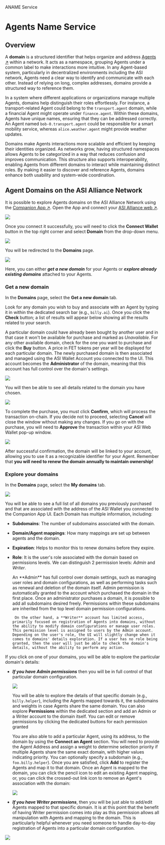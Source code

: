 
ANAME Service

# Agents Name Service

## Overview

A **domain** is a structured identifier that helps organize and address [Agents ↗️](/guides/agents/getting-started/whats-an-agent) within a network. It acts as a namespace, grouping Agents under a common label to make interactions more intuitive. In any Agent-based system, particularly in decentralized environments including the ASI network, Agents need a clear way to identify and communicate with each other. Instead of relying on long, complex addresses, domains provide a structured way to reference them.

In a system where different applications or organizations manage multiple Agents, domains help distinguish their roles effortlessly. For instance, a transport-related Agent could belong to the `transport.agent` domain, while a financial Agent might operate under `finance.agent`. Within these domains, Agents have unique names, ensuring that they can be addressed correctly. An Agent named `bob-0.transport.agent` could be responsible for a smart mobility service, whereas `alice.weather.agent` might provide weather updates.

Domains make Agents interactions more scalable and efficient by keeping their identities organized. As networks grow, having structured namespaces allows Agents to be categorized in a way that reduces confusion and improves communication. This structure also supports interoperability, enabling Agents from different domains to interact while maintaining distinct roles. By making it easier to discover and reference Agents, domains enhance both usability and system-wide coordination.

## Agent Domains on the ASI Alliance Network

It is possible to explore Agents domains on the ASI Alliance Network using the [Companion App ↗️](https://companion.fetch.ai/fetchhub-4/blocks). Open the App and connect your [ASI Alliance web ↗️](/guides/fetch-network/asi-wallet/web-wallet/get-started).

![](src/images/guides/aname-service/aname_0.png)

Once you connect it successfully, you will need to click the **Connect Wallet** button in the top right corner and select **Domain** from the drop-down menu.

![](src/images/guides/aname-service/aname_1.png)

You will be redirected to the **Domains** page. 

![](src/images/guides/aname-service/aname_2.png)

Here, you can either **_get a new domain_** for your Agents or **_explore already existing domains_** attached to your Agents.

### Get a new domain

In the **Domains** page, select the **Get a new domain** tab. 

Look for any domain you wish to buy and associate with an Agent by typing it in within the dedicated search bar (e.g., `billy.ai`). Once you click the **Check** button; a list of results will appear below showing all the results related to your search.

A particular domain could have already been bought by another user and in that case it won't be available for purchase and marked as _Unavailable_. For any other available domain, check for the one you want to purchase and click the **Buy** button. A price in FET tokens per year will be displayed for each particular domain. The newly purchased domain is then associated and managed using the ASI Wallet Account you connected to the UI. This account becomes the **Administrator** of the domain, meaning that this account has full control over the domain's settings.

![](src/images/guides/aname-service/aname_3.png)

You will then be able to see all details related to the domain you have chosen.

![](src/images/guides/aname-service/aname_4.png)

To complete the purchase, you must click **Confirm**, which will process the transaction on-chain. If you decide not to proceed, selecting **Cancel** will close the window without making any changes. If you go on with the purchase, you will need to **Approve** the transaction within your ASI Web Wallet pop-up window.

![](src/images/guides/aname-service/aname_5.png)

After successful confirmation, the domain will be linked to your account, allowing you to use it as a recognizable identifier for your Agent. Remember that **you will need to renew the domain annually to maintain ownership!**

### Explore your domains

In the **Domains** page, select the **My domains** tab. 

![](src/images/guides/aname-service/aname_6.png)

You will be able to see a full list of all domains you previously purchased and that are associated with the address of the ASI Wallet you connected to the Companion App UI. Each Domain has multiple information, including:
 
- **Subdomains**:  The number of subdomains associated with the domain. 
- **Domain/Agent mappings**: How many mappings are set up between agents and the domain. 
- **Expiration**: Helps to monitor this to renew domains before they expire. 
- **Role**: It is the user's role associated with the domain based on permissions levels. We can distinguish 2 permission levels: _Admin_ and _Writer_.

   <Callout type="info" emoji="ℹ️">
       An **Admin** has full control over domain settings, such as managing user roles and domain configurations, as well as performing tasks such as renewal and deletion of the domain itself. Admin permission is automatically granted to the account which purchased the domain in the first place. Once an administrator purchases a domain, it is possible to add all subdomains desired freely. Permissions within these subdomains are inherited from the top level domain permission configurations.
   
       On the other hand, a **Writer** account has limited access, primarily focused on registration of Agents into domains, without the ability to modify domain configurations or manage user roles. This permission level is assigned to users by the Admin account. Depending on the user's role, the UI will slightly change when it comes to domains' details exploration. If a user has no role being granted, then the user will just be able to check the domain's details, without the ability to perform any action. 
    </Callout>

If you click on one of your domains, you will be able to explore the particular domain's details: 

  - **_If you have Admin permissions_** then you will be in full control of that particular domain configuration.

    ![](src/images/guides/aname-service/aname_7.png)

    You will be able to explore the details of that specific domain (e.g., `billy.helper`), including the Agents mapped towards it, the subdomains and weights in case Agents share the same domain. You can also explore **Permissions** within the dedicated section and add an Admin or a Writer account to the domain itself. You can edit or remove permissions by clicking the dedicated buttons for each permission granted

    You are also able to add a particular Agent, using its address, to the domain by using the **Connect an Agent** section. You will need to provide the Agent Address and assign a weight to determine selection priority if multiple Agents share the same exact domain, with higher values indicating priority. You can optionally specify a subdomain (e.g., `foo.billy.helper`). Once you are satisfied, click **Add** to register the Agents and map it to that domain. Once an Agent is mapped to the domain, you can click the pencil icon to edit an existing Agent mapping, or, you can click the crossed-out link icon to remove an Agent's association with the domain:

      ![](src/images/guides/aname-service/aname_8.png)

  - **_If you have Writer permissions_**, then you will be just able to add/edit Agents mapped to that specific domain. It is at this point that the benefit of having Writer permission comes into play as this permission allows all manipulation with Agents and mapping to the domain. This is particularly helpful whenever you need someone to handle day-to-day registration of Agents into a particular domain configuration.

![](src/images/guides/aname-service/aname_9.png)
